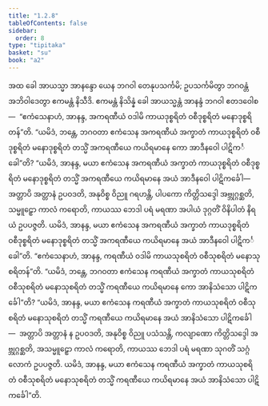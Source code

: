 ```yaml
---
title: "1.2.8"
tableOfContents: false
sidebar:
  order: 8
type: "tipitaka"
basket: "su"
book: "a2"
---
```



<DynamicBreadcrumb />

<Division number="18" book="a2" e="ch" v="15" p="59">

<Paragraph number="47" book="a2">
အထ ခေါ အာယသ္မာ အာနန္ဒော ယေန ဘဂဝါ တေနုပသင်္ကမိ; ဥပသင်္ကမိတွာ ဘဂဝန္တံ အဘိဝါဒေတွာ ဧကမန္တံ နိသီဒိ. ဧကမန္တံ နိသိန္နံ ခေါ အာယသ္မန္တံ အာနန္ဒံ ဘဂဝါ ဧတဒဝေါစ—  “ဧကံသေနာဟံ, အာနန္ဒ, အကရဏီယံ ဝဒါမိ ကာယဒုစ္စရိတံ ဝစီဒုစ္စရိတံ မနောဒုစ္စရိတန်”တိ. “ယမိဒံ, ဘန္တေ, ဘဂဝတာ ဧကံသေန အကရဏီယံ အက္ခာတံ ကာယဒုစ္စရိတံ ဝစီဒုစ္စရိတံ မနောဒုစ္စရိတံ တသ္မိံ အကရဏီယေ ကယိရမာနေ ကော အာဒီနဝေါ ပါဋိကင်္ခေါ”တိ? “ယမိဒံ, အာနန္ဒ, မယာ ဧကံသေန အကရဏီယံ အက္ခာတံ ကာယဒုစ္စရိတံ ဝစီဒုစ္စရိတံ မနောဒုစ္စရိတံ တသ္မိံ အကရဏီယေ ကယိရမာနေ အယံ အာဒီနဝေါ ပါဋိကင်္ခေါ—  အတ္တာပိ အတ္တာနံ ဥပဝဒတိ, အနုဝိစ္စ ဝိညူ ဂရဟန္တိ, ပါပကော ကိတ္တိသဒ္ဒေါ အဗ္ဘုဂ္ဂစ္ဆတိ, သမ္မူဠှော ကာလံ ကရောတိ, ကာယဿ ဘေဒါ ပရံ မရဏာ အပါယံ ဒုဂ္ဂတိံ ဝိနိပါတံ နိရယံ ဥပပဇ္ဇတိ. ယမိဒံ, အာနန္ဒ, မယာ ဧကံသေန အကရဏီယံ အက္ခာတံ ကာယဒုစ္စရိတံ ဝစီဒုစ္စရိတံ မနောဒုစ္စရိတံ တသ္မိံ အကရဏီယေ ကယိရမာနေ အယံ အာဒီနဝေါ ပါဋိကင်္ခေါ”တိ.
</Paragraph>

<Paragraph number="48" book="a2">
“ဧကံသေနာဟံ, အာနန္ဒ, ကရဏီယံ ဝဒါမိ ကာယသုစရိတံ ဝစီသုစရိတံ မနောသုစရိတန်”တိ. “ယမိဒံ, ဘန္တေ, ဘဂဝတာ ဧကံသေန ကရဏီယံ အက္ခာတံ ကာယသုစရိတံ ဝစီသုစရိတံ မနောသုစရိတံ တသ္မိံ ကရဏီယေ ကယိရမာနေ ကော အာနိသံသော ပါဋိကင်္ခေါ”တိ? “ယမိဒံ, အာနန္ဒ, မယာ ဧကံသေန ကရဏီယံ အက္ခာတံ ကာယသုစရိတံ ဝစီသုစရိတံ မနောသုစရိတံ တသ္မိံ ကရဏီယေ ကယိရမာနေ အယံ အာနိသံသော ပါဋိကင်္ခေါ—  အတ္တာပိ အတ္တာနံ န ဥပဝဒတိ, အနုဝိစ္စ ဝိညူ ပသံသန္တိ, ကလျာဏော ကိတ္တိသဒ္ဒေါ အဗ္ဘုဂ္ဂစ္ဆတိ, အသမ္မူဠှော ကာလံ ကရောတိ, ကာယဿ ဘေဒါ ပရံ မရဏာ သုဂတိံ သဂ္ဂံ လောကံ ဥပပဇ္ဇတိ. ယမိဒံ, အာနန္ဒ, မယာ ဧကံသေန ကရဏီယံ အက္ခာတံ ကာယသုစရိတံ ဝစီသုစရိတံ မနောသုစရိတံ တသ္မိံ ကရဏီယေ ကယိရမာနေ အယံ အာနိသံသော ပါဋိကင်္ခေါ”တိ.
</Paragraph>
</Division>